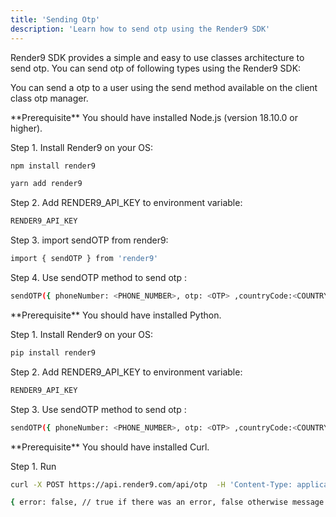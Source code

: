 ```yaml
---
title: 'Sending Otp'
description: 'Learn how to send otp using the Render9 SDK'
---
```

<p>Render9 SDK provides a simple and easy to use classes architecture to send otp. You can send otp of following types using the Render9 SDK:</p>

<p> You can send a otp to a user using the send method available on the client class otp manager.</p>
<Accordion icon="node" title="Node js">
<Info>
  **Prerequisite** You should have installed Node.js (version 18.10.0 or
  higher).
</Info>

Step 1. Install Render9 on your OS:

<CodeGroup>

```bash npm
npm install render9
```

```bash yarn
yarn add render9
```

</CodeGroup>

Step 2. Add RENDER9_API_KEY to environment variable:

```bash
RENDER9_API_KEY
```

Step 3. import  sendOTP from render9:

```bash
import { sendOTP } from 'render9'
```

Step 4. Use sendOTP method to send otp :

```bash
sendOTP({ phoneNumber: <PHONE_NUMBER>, otp: <OTP> ,countryCode:<COUNTRY_CODE> , apiKey:<RENDER9_API_KEY> })
```

</Accordion>

<Accordion icon="python" title="Python">
<Info>
  **Prerequisite** You should have installed Python.
</Info>

Step 1. Install Render9 on your OS:

<CodeGroup>

```bash pip
pip install render9
```

</CodeGroup>

Step 2. Add RENDER9_API_KEY to environment variable:

```bash
RENDER9_API_KEY
```


Step 3. Use sendOTP method to send otp :

```bash
sendOTP({ phoneNumber: <PHONE_NUMBER>, otp: <OTP> ,countryCode:<COUNTRY_CODE> , apiKey:<RENDER9_API_KEY> })
```

</Accordion>

<Accordion icon="curl" title="CURL">
<Info>
  **Prerequisite** You should have installed Curl.
</Info>

Step 1. Run

<CodeGroup>

```bash curl
curl -X POST https://api.render9.com/api/otp  -H 'Content-Type: application/json'  -d '{ phoneNumber: <PHONE_NUMBER>, countryCode:  <COUNTRY_CODE>,otp:  <OTP> , apiKey: <RENDER9_API_KEY>}'
```
</CodeGroup>
 

```bash Response
{ error: false, // true if there was an error, false otherwise message: 'OTP sent successfully' // message indicating the status}
```

</Accordion>


